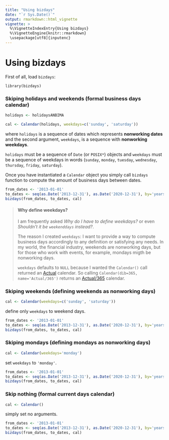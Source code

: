 ```yaml
---
title: "Using bizdays"
date: "`r Sys.Date()`"
output: rmarkdown::html_vignette
vignette: >
  %\VignetteIndexEntry{Using bizdays}
  %\VignetteEngine{knitr::rmarkdown}
  \usepackage[utf8]{inputenc}
---
```


# Using bizdays

First of all, load `bizdays`:

	library(bizdays)

### Skiping holidays and weekends (formal business days calendar)

```r
holidays <- holidaysANBIMA
```

```r
cal <- Calendar(holidays, weekdays=c('sunday', 'saturday'))
```

where `holidays` is a sequence of dates which represents **nonworking dates** and the second argument, `weekdays`, is a sequence with **nonworking weekdays**.

`holidays` must be a sequence of `Date` (or `POSIX*`) objects and 
`weekdays` must be a sequence of weekdays in words (`sunday`, `monday`, `tuesday`, `wednesday`, `thursday`, `friday`, `saturday`).

Once you have instantiated a `Calendar` object you simply call `bizdays` function to compute the amount of business days between dates.

```r
from_dates <- '2013-01-01'
to_dates <- seq(as.Date('2013-12-31'), as.Date('2020-12-31'), by='years')
bizdays(from_dates, to_dates, cal)
```

> #### Why define weekdays?
> 
> I am frequently asked *Why do I have to define weekdays?* or even *Shouldn't it be `weekenddays` instead?*.
> 
> The reason I created `weekdays`:
> I want to provide a way to compute business days accordingly to any definition or satisfying any needs.
> In my world, the financial industry, weekends are nonworking days, but for those who work with events, for example, mondays migth be nonworking days.
> 
> `weekdays` defaults to `NULL` because I wanted the `Calendar()` call returned an [Actual](http://en.wikipedia.org/wiki/Day_count_convention#Actual_methods) calendar.
> So calling `Calendar(dib=365, name='Actual/365')` returns an [Actual/365](http://en.wikipedia.org/wiki/Day_count_convention#Actual.2F365_Fixed) calendar.

### Skiping weekends (defining weekends as nonworking days)

```r
cal <- Calendar(weekdays=c('sunday', 'saturday'))
```

define only `weekdays` to weekend days.

```r
from_dates <- '2013-01-01'
to_dates <- seq(as.Date('2013-12-31'), as.Date('2020-12-31'), by='years')
bizdays(from_dates, to_dates, cal)
```

### Skiping mondays (defining mondays as nonworking days)

```r
cal <- Calendar(weekdays='monday')
```

set `weekdays` to `'monday'`.

```r
from_dates <- '2013-01-01'
to_dates <- seq(as.Date('2013-12-31'), as.Date('2020-12-31'), by='years')
bizdays(from_dates, to_dates, cal)
```

### Skip nothing (formal current days calendar)

```r
cal <- Calendar()
```

simply set no arguments.

```r
from_dates <- '2013-01-01'
to_dates <- seq(as.Date('2013-12-31'), as.Date('2020-12-31'), by='years')
bizdays(from_dates, to_dates, cal)
```
